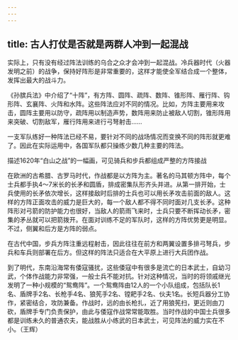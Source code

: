 ```yaml
---
---
---
```

title: 古人打仗是否就是两群人冲到一起混战
---




实际上，只有没有经过阵法训练的乌合之众才会冲到一起混战。冷兵器时代（火器发明之前）的战争，保持好阵形是非常重要的，这样才能使全军结合成一个整体，发挥出最大的战斗力。

《孙膑兵法》中介绍了“十阵”，有方阵、圆阵、疏阵、数阵、锥形阵、雁行阵、钩形阵、玄襄阵、火阵和水阵。这些阵法应对不同的情况。比如，方阵主要用来攻击，圆阵主要用以防守，疏阵用以制造声势，数阵用来防止被敌人切割，锥形阵用来突破、切割敌军，雁行阵用来进行弓弩射击……

一支军队练好一种阵法已经不易，要针对不同的战场情况而变换不同的阵形就更难了。因此在实际运用中，各国军队都只操练少数几种主要的阵法。

描述1620年“白山之战”的一幅画，可见骑兵和步兵都组成严整的方阵接战



在欧洲的古希腊、古罗马时代，作战都是以方阵为主。著名的马其顿方阵中，每个士兵都手执4～7米长的长矛和圆盾，排成密集队形齐头并进。从第一排开始，士兵使用的长矛依次增长，这样接敌时后排的士兵也可以用长矛攻击前面的敌人。这样的方阵正面攻击的威力是巨大的，每一个敌人都不得不同时面对几支长矛。这种阵形对弓箭的防护能力也很好，当敌人的箭雨飞来时，士兵只要不断挥动长矛，密集的矛丛就可以把箭拨开。在面对训练不足的军队时，这样的方阵优势更是明显。不过，侧翼和后方是方阵的弱点。

在古代中国，步兵方阵注重远程射击，因此往往在前方和两翼设置多排弓弩兵，步兵和车兵则部署在后方。但这样的阵法只适合在大平原上进行大兵团作战。

到了明代，东南沿海常有倭寇骚扰，这些倭寇中有很多是流亡的日本武士，自幼习武，个体作战能力非常强，一般士兵不能对抗。针对这种情况，当时的将领戚继光发明了一种小规模的“鸳鸯阵”。一个鸳鸯阵由12人的一个小队组成，包括队长1名、盾牌手2名、长枪手4名、狼筅手2名、镗耙手2名、伙夫1名。长短兵器分工协作，紧密结合，攻防兼备。作战时，远的由长枪扎，近了用狼筅扫，更近则由刀砍，盾牌手专门负责保护，由此与倭寇作战常常能取胜。当时作战的中国士兵很多都是训练未久的普通农夫，能战胜从小练武的日本武士，可见阵法的威力实在不小。（王辉）